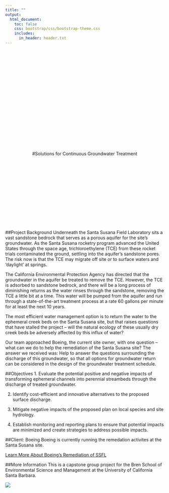 ```yaml
---
title: ""
output:
  html_document:
    toc: false
    css: bootstrap/css/bootstrap-theme.css
    includes:
      in_header: header.txt
--- 
```


<br></br>
<br></br>
<br></br>
<br></br>
<br></br>
<br></br>
<br></br>
<br></br>
<br></br>
<center>

#Solutions for Continuous Groundwater Treatment

</center>
<br></br>
<br></br>
<br></br>
<br></br>
<br></br>
<br></br>

##Project Background
Underneath the Santa Susana Field Laboratory sits a vast sandstone bedrock that serves as a porous aquifer for the site's groundwater. As the Santa Susana rocketry program advanced the United States through the space age, trichloroethylene (TCE) from these rocket trials contaminated the ground, settling into the aquifer's sandstone pores. The risk now is that the TCE may migrate off site or to surface waters and 'daylight' at springs. 

The California Environmental Protection Agency has directed that the groundwater in the aquifer be treated to remove the TCE. However, the TCE is adsorbed to sandstone bedrock, and there will be a long process of diminishing returns as the water rinses through the sandstone, removing the TCE a little bit at a time. This water will be pumped from the aquifer and run through a state-of-the-art treatment process at a rate 60 gallons per minute for at least the next 10 years. 

The most efficient water management option is to return the water to the ephemeral creek beds on the Santa Susana site, but that raises questions that have stalled the project -- will the natural ecology of these usually dry creek beds be adversely affected by this influx of water? 

Our team approached Boeing, the current site owner, with one question -- what can we do to help the remediation of the Santa Susana site? The answer we received was: Help to answer the questions surrounding the discharge of this groundwater, so that all options for groundwater return can be considered in the design of the groundwater treatment schedule.

##Objectives
1. Evaluate the potential positive and negative impacts of transforming ephemeral channels into perennial streambeds through the discharge of treated groundwater.

2. Identify cost-efficient and innovative alternatives to the proposed surface discharge.

3. Mitigate negative impacts of the proposed plan on local species and site hydrology.

4. Establish monitoring and reporting plans to ensure that potential impacts are minimized and create strategies to address possible impacts.

##Client: Boeing
Boeing is currently running the remedation activites at the Santa Susana site.

<a href="http://www.boeing.com/principles/environment/santa-susana/index.page" class="btn btn-primary btn-md"><span class="glyphicon glyphicon-star" aria-hidden="true"></span> Learn More About Boeing's Remediation of SSFL</a>

##More Information
This is a capstone group project for the Bren School of Environmental Science and Management at the University of California Santa Barbara.

<div style="width:300px; height=200px">
[![](images/brenlogo.png)](http://www.esm.ucsb.edu/)
</div>


